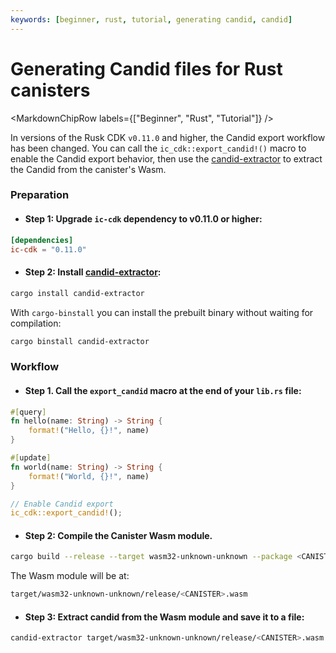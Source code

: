 ```yaml
---
keywords: [beginner, rust, tutorial, generating candid, candid]
---
```



# Generating Candid files for Rust canisters

<MarkdownChipRow labels={["Beginner", "Rust", "Tutorial"]} />

In versions of the Rusk CDK `v0.11.0` and higher, the Candid export workflow has been changed.
You can call the `ic_cdk::export_candid!()` macro to enable the Candid export behavior, then use the [candid-extractor](https://github.com/dfinity/cdk-rs/tree/main/src/candid-extractor) to extract the Candid from the canister's Wasm.

### Preparation

- #### Step 1: Upgrade `ic-cdk` dependency to v0.11.0 or higher:

```toml title="Cargo.toml"
[dependencies]
ic-cdk = "0.11.0"
```

- #### Step 2: Install [candid-extractor](https://github.com/dfinity/cdk-rs/tree/main/src/candid-extractor):

```bash
cargo install candid-extractor
```

With `cargo-binstall` you can install the prebuilt binary without waiting for compilation:

```bash
cargo binstall candid-extractor
```

### Workflow

- #### Step 1. Call the `export_candid` macro at the end of your `lib.rs` file:

```rust title="lib.rs"
#[query]
fn hello(name: String) -> String {
    format!("Hello, {}!", name)
}

#[update]
fn world(name: String) -> String {
    format!("World, {}!", name)
}

// Enable Candid export
ic_cdk::export_candid!();
```

- #### Step 2: Compile the Canister Wasm module.

```bash
cargo build --release --target wasm32-unknown-unknown --package <CANISTER>
```

The Wasm module will be at:

```bash
target/wasm32-unknown-unknown/release/<CANISTER>.wasm
```

- #### Step 3: Extract candid from the Wasm module and save it to a file:

```bash
candid-extractor target/wasm32-unknown-unknown/release/<CANISTER>.wasm > <CANISTER>.did
```